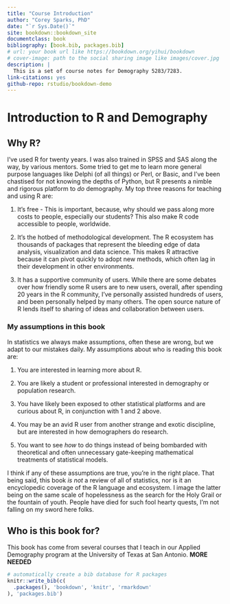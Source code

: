 ```yaml
--- 
title: "Course Introduction"
author: "Corey Sparks, PhD"
date: "`r Sys.Date()`"
site: bookdown::bookdown_site
documentclass: book
bibliography: [book.bib, packages.bib]
# url: your book url like https://bookdown.org/yihui/bookdown
# cover-image: path to the social sharing image like images/cover.jpg
description: |
  This is a set of course notes for Demography 5283/7283.
link-citations: yes
github-repo: rstudio/bookdown-demo
---
```


# Introduction to R and Demography

## Why R?

I've used R for twenty years. I was also trained in SPSS and SAS along
the way, by various mentors. Some tried to get me to learn more general
purpose languages like Delphi (of all things) or Perl, or Basic, and
I've been chastised for not knowing the depths of Python, but R presents
a nimble and rigorous platform to *do* demography. My top three reasons
for teaching and using R are:

1.  It's free - This is important, because, why should we pass along
    more costs to people, especially our students? This also make R code
    accessible to people, worldwide.

2.  It's the hotbed of methodological development. The R ecosystem has
    thousands of packages that represent the bleeding edge of data
    analysis, visualization and data science. This makes R attractive
    because it can pivot quickly to adopt new methods, which often lag
    in their development in other environments.

3.  It has a supportive community of users. While there are some debates
    over how friendly some R users are to new users, overall, after
    spending 20 years in the R community, I've personally assisted
    hundreds of users, and been personally helped by many others. The
    open source nature of R lends itself to sharing of ideas and
    collaboration between users.

### My assumptions in this book

In statistics we always make assumptions, often these are wrong, but we
adapt to our mistakes daily. My assumptions about who is reading this
book are:

1.  You are interested in learning more about R.

2.  You are likely a student or professional interested in demography or
    population research.

3.  You have likely been exposed to other statistical platforms and are
    curious about R, in conjunction with 1 and 2 above.

4.  You may be an avid R user from another strange and exotic
    discipline, but are interested in how demographers do research.

5.  You want to see *how* to do things instead of being bombarded with
    theoretical and often unnecessary gate-keeping mathematical
    treatments of statistical models.

I think if any of these assumptions are true, you're in the right place.
That being said, this book *is not* a review of all of statistics, nor
is it an encyclopedic coverage of the R language and ecosystem. I image
the latter being on the same scale of hopelessness as the search for the
Holy Grail or the fountain of youth. People have died for such fool
hearty quests, I'm not falling on my sword here folks.

## Who is this book for?

This book has come from several courses that I teach in our Applied Demography program at the University of Texas at San Antonio.  **MORE NEEDED**


```r
# automatically create a bib database for R packages
knitr::write_bib(c(
  .packages(), 'bookdown', 'knitr', 'rmarkdown'
), 'packages.bib')
```
